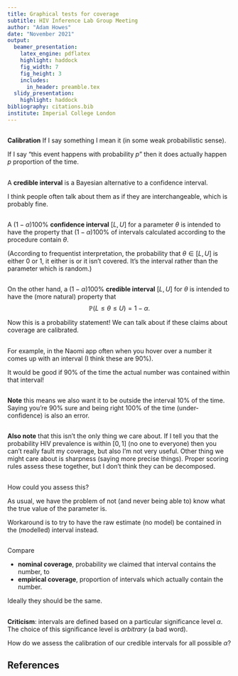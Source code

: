 ```yaml
---
title: Graphical tests for coverage
subtitle: HIV Inference Lab Group Meeting
author: "Adam Howes"
date: "November 2021"
output:
  beamer_presentation:
    latex_engine: pdflatex
    highlight: haddock
    fig_width: 7
    fig_height: 3
    includes:
      in_header: preamble.tex
  slidy_presentation:
    highlight: haddock
bibliography: citations.bib
institute: Imperial College London
---
```


##

**Calibration** If I say something I mean it (in some weak probabilistic sense).

If I say "this event happens with probability $p$" then it does actually happen $p$ proportion of the time.

##

A **credible interval** is a Bayesian alternative to a confidence interval.

I think people often talk about them as if they are interchangeable, which is probably fine.

##

A $(1 - \alpha)100$% **confidence interval** $[L, U]$ for a parameter $\theta$ is intended to have the property that $(1 - \alpha)100$% of intervals calculated according to the procedure contain $\theta$.

(According to frequentist interpretation, the probability that $\theta \in [L, U]$ is either 0 or 1, it either is or it isn't covered.
It's the interval rather than the parameter which is random.)    

##

On the other hand, a $(1 - \alpha)100$% **credible interval** $[L, U]$ for $\theta$ is intended to have the (more natural) property that
$$
\mathbb{P}(L \leq \theta \leq U) = 1 - \alpha.
$$

Now this is a probability statement! We can talk about if these claims about coverage are calibrated.

##

For example, in the Naomi app often when you hover over a number it comes up with an interval (I think these are 90%).

It would be good if 90% of the time the actual number was contained within that interval!

##

**Note** this means we also want it to be outside the interval 10% of the time.
Saying you're 90% sure and being right 100% of the time (under-confidence) is also an error.

##

**Also note** that this isn't the only thing we care about.
If I tell you that the probability HIV prevalence is within $[0, 1]$ (no one to everyone) then you can't really fault my coverage, but also I'm not very useful.
Other thing we might care about is sharpness (saying more precise things).
Proper scoring rules assess these together, but I don't think they can be decomposed.

##

How could you assess this?

As usual, we have the problem of not (and never being able to) know what the true value of the parameter is.

Workaround is to try to have the raw estimate (no model) be contained in the (modelled) interval instead.

##

Compare 

* **nominal coverage**, probability we claimed that interval contains the number, to
* **empirical coverage**, proportion of intervals which actually contain the number.

Ideally they should be the same.

##

**Criticism**: intervals are defined based on a particular significance level $\alpha$.
The choice of this significance level is *arbitrary* (a bad word).

How do we assess the calibration of our credible intervals for all possible $\alpha$?

## References {.allowframebreaks}
